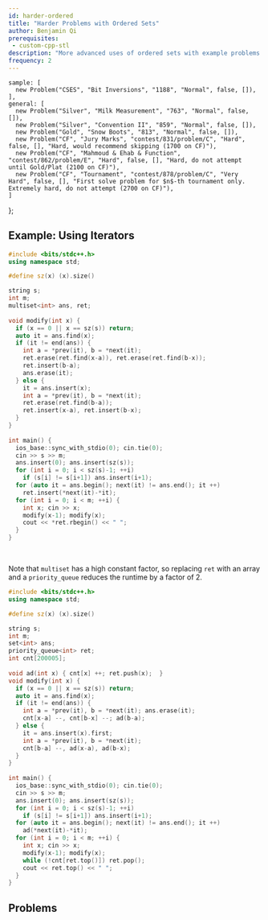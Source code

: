 ```yaml
---
id: harder-ordered
title: "Harder Problems with Ordered Sets"
author: Benjamin Qi
prerequisites: 
 - custom-cpp-stl
description: "More advanced uses of ordered sets with example problems."
frequency: 2
---
```



    sample: [
      new Problem("CSES", "Bit Inversions", "1188", "Normal", false, []),
    ],
    general: [
      new Problem("Silver", "Milk Measurement", "763", "Normal", false, []),
      new Problem("Silver", "Convention II", "859", "Normal", false, []),
      new Problem("Gold", "Snow Boots", "813", "Normal", false, []),
      new Problem("CF", "Jury Marks", "contest/831/problem/C", "Hard", false, [], "Hard, would recommend skipping (1700 on CF)"),
      new Problem("CF", "Mahmoud & Ehab & Function", "contest/862/problem/E", "Hard", false, [], "Hard, do not attempt until Gold/Plat (2100 on CF)"),
      new Problem("CF", "Tournament", "contest/878/problem/C", "Very Hard", false, [], "First solve problem for $n$-th tournament only. Extremely hard, do not attempt (2700 on CF)"),
    ]
};


## Example: Using Iterators

<Problems problems={problems.sample} />

<Spoiler title="Solution">

```cpp
#include <bits/stdc++.h>
using namespace std;

#define sz(x) (x).size()

string s;
int m;
multiset<int> ans, ret;
 
void modify(int x) {
  if (x == 0 || x == sz(s)) return;
  auto it = ans.find(x);
  if (it != end(ans)) {
    int a = *prev(it), b = *next(it);
    ret.erase(ret.find(x-a)), ret.erase(ret.find(b-x));
    ret.insert(b-a);
    ans.erase(it);
  } else {
    it = ans.insert(x);
    int a = *prev(it), b = *next(it);
    ret.erase(ret.find(b-a));
    ret.insert(x-a), ret.insert(b-x);
  }
}
 
int main() {
  ios_base::sync_with_stdio(0); cin.tie(0);
  cin >> s >> m;
  ans.insert(0); ans.insert(sz(s));
  for (int i = 0; i < sz(s)-1; ++i) 
    if (s[i] != s[i+1]) ans.insert(i+1);
  for (auto it = ans.begin(); next(it) != ans.end(); it ++)
    ret.insert(*next(it)-*it);
  for (int i = 0; i < m; ++i) {
    int x; cin >> x;
    modify(x-1); modify(x);
    cout << *ret.rbegin() << " ";
  }
}
```

<br />

Note that `multiset` has a high constant factor, so replacing `ret` with an array and a `priority_queue` reduces the runtime by a factor of 2.

```cpp
#include <bits/stdc++.h>
using namespace std;

#define sz(x) (x).size()

string s;
int m;
set<int> ans;
priority_queue<int> ret;
int cnt[200005];
 
void ad(int x) { cnt[x] ++; ret.push(x);  }
void modify(int x) {
  if (x == 0 || x == sz(s)) return;
  auto it = ans.find(x);
  if (it != end(ans)) {
    int a = *prev(it), b = *next(it); ans.erase(it);
    cnt[x-a] --, cnt[b-x] --; ad(b-a);
  } else {
    it = ans.insert(x).first;
    int a = *prev(it), b = *next(it);
    cnt[b-a] --, ad(x-a), ad(b-x);
  }
}
 
int main() {
  ios_base::sync_with_stdio(0); cin.tie(0);
  cin >> s >> m;
  ans.insert(0); ans.insert(sz(s));
  for (int i = 0; i < sz(s)-1; ++i) 
    if (s[i] != s[i+1]) ans.insert(i+1);
  for (auto it = ans.begin(); next(it) != ans.end(); it ++) 
    ad(*next(it)-*it);
  for (int i = 0; i < m; ++i) {
    int x; cin >> x;
    modify(x-1); modify(x);
    while (!cnt[ret.top()]) ret.pop();
    cout << ret.top() << " ";
  }
}
```

</Spoiler>

<IncompleteSection />

## Problems

<Problems problems={problems.general} />
